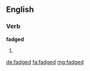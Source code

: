 ==English==

===Verb===
'''fadged'''

# {{en-past of|fadge}}

[[de:fadged]]
[[fa:fadged]]
[[mg:fadged]]